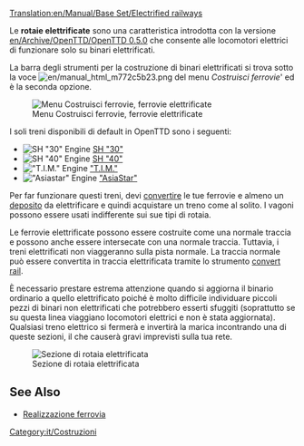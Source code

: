 [[Translation:en/Manual/Base Set/Electrified railways]]
{{it/Tipi di ferrovia}}

Le '''rotaie elettrificate''' sono una caratteristica introdotta con la versione [[en/Archive/OpenTTD/OpenTTD 0.5.0]] che consente alle locomotori elettrici di funzionare solo su binari elettrificati.

La barra degli strumenti per la costruzione di binari elettrificati si trova sotto la voce [[File:en/manual html m772c5b23.png]] del menu ''Costruisci ferrovie''' ed è la seconda opzione.

[[File:it/Ferrovie elettr 1965.png|none|frame|Menu Costruisci ferrovie, ferrovie elettrificate]]

I soli treni disponibili di default in OpenTTD sono i seguenti:
*[[File:en/Sh30.png|SH "30" Engine]] [[it/Manual/Base Set/Trains/SH "30"|SH "30"]]
*[[File:en/Sh40.png|SH "40" Engine]] [[it/Manual/Base Set/Trains/SH "40"|SH "40"]]
*[[File:en/Tim.png|"T.I.M." Engine]] [[it/Manual/Base Set/Trains/T.I.M.|"T.I.M."]]
*[[File:en/Asiastar.png|"Asiastar" Engine]] [[it/Manual/Base Set/Trains/AsiaStar|"AsiaStar"]]

Per far funzionare questi treni, devi [[it/Manual/Convertire rotaia|convertire]] le tue ferrovie e almeno un [[it/Manual/Depositi|deposito]] da elettrificare e quindi acquistare un treno come al solito. I vagoni possono essere usati indifferente sui sue tipi di rotaia.

Le ferrovie elettrificate possono essere costruite come una normale traccia e possono anche essere intersecate con una normale traccia. Tuttavia, i treni elettrificati non viaggeranno sulla pista normale. La traccia normale può essere convertita in traccia elettrificata tramite lo strumento [[en/Manual/Convert rail | convert rail]].

È necessario prestare estrema attenzione quando si aggiorna il binario ordinario a quello elettrificato poiché è molto difficile individuare piccoli pezzi di binari non elettrificati che potrebbero esserti sfuggiti (soprattutto se su questa linea viaggiano locomotori elettrici e non è stata aggiornata). Qualsiasi treno elettrico si fermerà e invertirà la marica incontrando una di queste sezioni, il che causerà gravi imprevisti sulla tua rete.


[[File:en/Erailways.png|none|frame|Sezione di rotaia elettrificata]]

{{en/Feature|0.5}}

==See Also==
*[[it/Manual/Realizzazione ferrovia|Realizzazione ferrovia]]

[[Category:it/Costruzioni]]